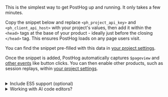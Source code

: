 
This is the simplest way to get PostHog up and running. It only takes a few minutes.

Copy the snippet below and replace `<ph_project_api_key>` and `<ph_client_api_host>` with your project's values, then add it within the `<head>` tags at the base of your product - ideally just before the closing `</head>` tag. This ensures PostHog loads on any page users visit.

You can find the snippet pre-filled with this data in [your project settings](https://us.posthog.com/settings/project#snippet).

<Snippet />

Once the snippet is added, PostHog automatically captures `$pageview` and [other events](/docs/data/autocapture) like button clicks. You can then enable other products, such as session replays, within [your project settings](https://us.posthog.com/settings). 

<br />

<DetailSetUpReverseProxy />

<DetailGroupProductsInOneProject />

<details>
  <summary>Include ES5 support (optional)</summary>

  If you need ES5 support for example to track Internet Explorer 11 replace `/static/array.js` in the snippet with `/static/array.full.es5.js`
</details>

<details>
  <summary>Working with AI code editors?</summary>

  If you’re working with AI code editors (like Lovable, Bolt.new, Replit, and others), it’s easy to install PostHog. Just give it this prompt: `npx -y @posthog/wizard@latest`

</details>
